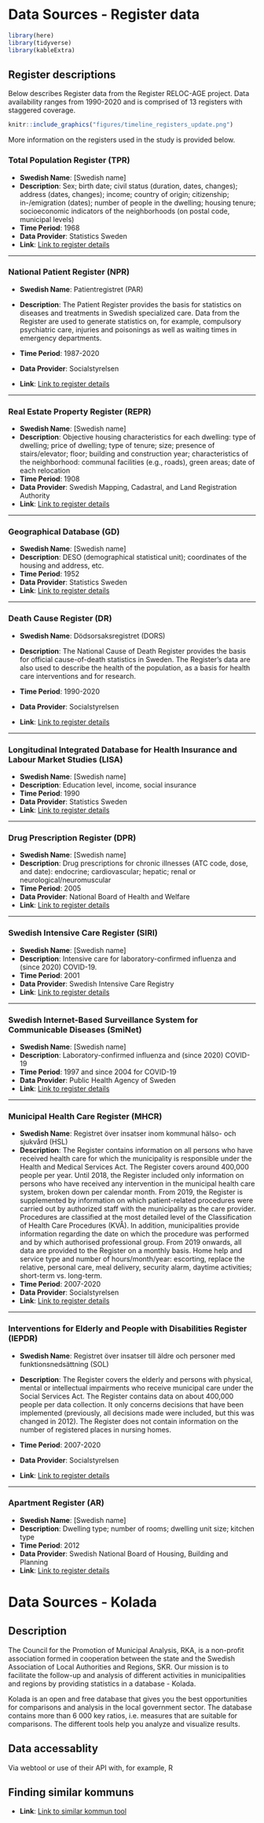 # Data Sources - Register data

```r
library(here)
library(tidyverse)
library(kableExtra)
```

## Register descriptions


Below describes Register data from the Register RELOC-AGE project.
Data availability ranges from 1990-2020 and is comprised of 13 registers with staggered coverage. 

```r

knitr::include_graphics("figures/timeline_registers_update.png")
```

More information on the registers used in the study is provided below.

### Total Population Register (TPR)

- **Swedish Name**: [Swedish name]
- **Description**: Sex; birth date; civil status (duration, dates, changes); address (dates, changes); income; country of origin; citizenship; in-/emigration (dates); number of people in the dwelling; housing tenure; socioeconomic indicators of the neighborhoods (on postal code, municipal levels)
- **Time Period**: 1968
<!-- - **Key Variables**: -->
<!--   - Sex -->
<!--   - Birth date -->
<!--   - Civil status (duration, dates, changes) -->
<!--   - Address (dates, changes) -->
<!--   - Income -->
<!--   - Country of origin -->
<!--   - Citizenship -->
<!--   - Immigration and emigration dates -->
<!--   - Number of people in the dwelling -->
<!--   - Housing tenure -->
<!--   - Socioeconomic indicators of neighborhoods -->
- **Data Provider**: Statistics Sweden
- **Link**: [Link to register details](https://example.com)

---

### National Patient Register (NPR)

- **Swedish Name**: Patientregistret (PAR)
- **Description**: The Patient Register provides the basis for statistics on diseases and treatments in Swedish specialized care. Data from the Register are used to generate statistics on, for example, compulsory psychiatric care, injuries and poisonings as well as waiting times in emergency departments.

- **Time Period**: 1987-2020
<!-- - **Key Variables**: -->
<!--   - Total number of hospitalizations per month -->
<!--   - In-patient health outcomes (ICD-10 chapters such as falls, fractures, stroke, etc.) -->
- **Data Provider**: Socialstyrelsen
- **Link**: [Link to register details](https://www.socialstyrelsen.se/statistik-och-data/register/patientregistret/)

---

### Real Estate Property Register (REPR)

- **Swedish Name**: [Swedish name]
- **Description**: Objective housing characteristics for each dwelling: type of dwelling; price of dwelling; type of tenure; size; presence of stairs/elevator; floor; building and construction year; characteristics of the neighborhood: communal facilities (e.g., roads), green areas; date of each relocation
- **Time Period**: 1908
<!-- - **Key Variables**: -->
<!--   - Type of dwelling -->
<!--   - Price of dwelling -->
<!--   - Type of tenure -->
<!--   - Size -->
<!--   - Presence of stairs/elevator -->
<!--   - Floor -->
<!--   - Building and construction year -->
<!--   - Neighborhood characteristics (communal facilities, green areas) -->
<!--   - Date of each relocation -->
- **Data Provider**: Swedish Mapping, Cadastral, and Land Registration Authority
- **Link**: [Link to register details](https://example.com)

---

### Geographical Database (GD)

- **Swedish Name**: [Swedish name]
- **Description**: DESO (demographical statistical unit); coordinates of the housing and address, etc.
- **Time Period**: 1952
<!-- - **Key Variables**: -->
<!--   - DESO (demographic statistical unit) -->
<!--   - Coordinates of the housing and address -->
- **Data Provider**: Statistics Sweden
- **Link**: [Link to register details](https://example.com)

---

### Death Cause Register (DR)

- **Swedish Name**: Dödsorsaksregistret (DORS)
- **Description**: The National Cause of Death Register provides the basis for official cause-of-death statistics in Sweden. The Register's data are also used to describe the health of the population, as a basis for health care interventions and for research.

- **Time Period**: 1990-2020
<!-- - **Key Variables**: -->
<!--   - Death cause -->
<!--   - Date of death -->
- **Data Provider**: Socialstyrelsen
- **Link**: [Link to register details](https://www.socialstyrelsen.se/statistik-och-data/register/dodsorsaksregistret/)

---

### Longitudinal Integrated Database for Health Insurance and Labour Market Studies (LISA)

- **Swedish Name**: [Swedish name]
- **Description**: Education level, income, social insurance
- **Time Period**: 1990
<!-- - **Key Variables**: -->
<!--   - Education level -->
<!--   - Income -->
<!--   - Social insurance -->
- **Data Provider**: Statistics Sweden
- **Link**: [Link to register details](https://example.com)

---

### Drug Prescription Register (DPR)

- **Swedish Name**: [Swedish name]
- **Description**: Drug prescriptions for chronic illnesses (ATC code, dose, and date): endocrine; cardiovascular; hepatic; renal or neurological/neuromuscular
- **Time Period**: 2005
<!-- - **Key Variables**: -->
<!--   - ATC code -->
<!--   - Dose -->
<!--   - Prescription date -->
- **Data Provider**: National Board of Health and Welfare
- **Link**: [Link to register details](https://example.com)

---

### Swedish Intensive Care Register (SIRI)

- **Swedish Name**: [Swedish name]
- **Description**: Intensive care for laboratory-confirmed influenza and (since 2020) COVID-19.
- **Time Period**: 2001
<!-- - **Key Variables**: -->
<!--   - Intensive care for laboratory-confirmed influenza -->
<!--   - Intensive care for COVID-19 (since 2020) -->
- **Data Provider**: Swedish Intensive Care Registry
- **Link**: [Link to register details](https://example.com)

---

### Swedish Internet-Based Surveillance System for Communicable Diseases (SmiNet)

- **Swedish Name**: [Swedish name]
- **Description**: Laboratory-confirmed influenza and (since 2020) COVID-19
- **Time Period**: 1997 and since 2004 for COVID-19
<!-- - **Key Variables**: -->
<!--   - Laboratory-confirmed influenza -->
<!--   - Laboratory-confirmed COVID-19 (since 2020) -->
- **Data Provider**: Public Health Agency of Sweden
- **Link**: [Link to register details](https://example.com)

---

### Municipal Health Care Register (MHCR)

- **Swedish Name**: Registret över insatser inom kommunal hälso- och sjukvård (HSL)
- **Description**: The Register contains information on all persons who have received health care for which the municipality is responsible under the Health and Medical Services Act. The Register covers around 400,000 people per year.
Until 2018, the Register included only information on persons who have received any intervention in the municipal health care system, broken down per calendar month. From 2019, the Register is supplemented by information on which patient-related procedures were carried out by authorized staff with the municipality as the care provider. Procedures are classified at the most detailed level of the Classification of Health Care Procedures (KVÅ). In addition, municipalities provide information regarding the date on which the procedure was performed and by which authorised professional group. From 2019 onwards, all data are provided to the Register on a monthly basis.
Home help and service type and number of hours/month/year: escorting, replace the relative, personal care, meal delivery, security alarm, daytime activities; short-term vs. long-term.
- **Time Period**: 2007-2020
<!-- - **Key Variables**: -->
<!--   - Care received -->
<!--   - Date of care -->
- **Data Provider**: Socialstyrelsen
- **Link**: [Link to register details](https://www.socialstyrelsen.se/statistik-och-data/register/kommunal-halso-och-sjukvard/)

---

### Interventions for Elderly and People with Disabilities Register (IEPDR)

- **Swedish Name**: Registret över insatser till äldre och personer med funktionsnedsättning (SOL)
- **Description**: The Register covers the elderly and persons with physical, mental or intellectual impairments who receive municipal care under the Social Services Act. The Register contains data on about 400,000 people per data collection. It only concerns decisions that have been implemented (previously, all decisions made were included, but this was changed in 2012). The Register does not contain information on the number of registered places in nursing homes.

- **Time Period**: 2007-2020
<!-- - **Key Variables**: -->
<!--   - Home help and service type -->
<!--   - Hours of care per month/year -->
<!--   - types of care: escorting, replace the relative, personal care, meal delivery, security alarm, daytime activities. -->
<!--   - Short-term vs. long-term care -->

- **Data Provider**: Socialstyrelsen

- **Link**: [Link to register details](https://www.socialstyrelsen.se/statistik-och-data/register/aldre-och-personer-med-funktionsnedsattning/)

---

### Apartment Register (AR)

- **Swedish Name**: [Swedish name]
- **Description**: Dwelling type; number of rooms; dwelling unit size; kitchen type
- **Time Period**: 2012
<!-- - **Key Variables**: -->
<!--   - Dwelling type -->
<!--   - Number of rooms -->
<!--   - Dwelling unit size -->
<!--   - Kitchen type -->
- **Data Provider**: Swedish National Board of Housing, Building and Planning
- **Link**: [Link to register details](https://example.com)


# Data Sources - Kolada

## Description



The Council for the Promotion of Municipal Analysis, RKA, is a non-profit association formed in cooperation between the state and the Swedish Association of Local Authorities and Regions, SKR. Our mission is to facilitate the follow-up and analysis of different activities in municipalities and regions by providing statistics in a database - Kolada.

Kolada is an open and free database that gives you the best opportunities for comparisons and analysis in the local government sector. The database contains more than 6 000 key ratios, i.e. measures that are suitable for comparisons. The different tools help you analyze and visualize results.

## Data accessablity

Via webtool or use of their API with, for example, R

## Finding similar kommuns

- **Link**: [Link to similar kommun tool](https://www.kolada.se/verktyg/liknande-kommuner-regioner/)













